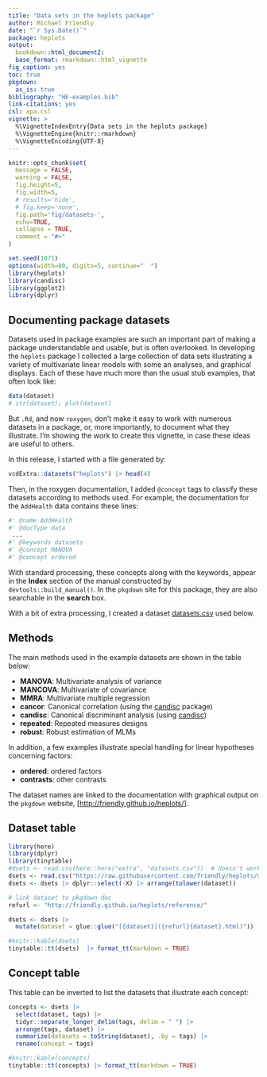 ```yaml
---
title: "Data sets in the heplots package"
author: Michael Friendly
date: "`r Sys.Date()`"
package: heplots
output: 
  bookdown::html_document2:
  base_format: rmarkdown::html_vignette
fig_caption: yes
toc: true
pkgdown:
  as_is: true
bibliography: "HE-examples.bib"
link-citations: yes
csl: apa.csl
vignette: >
  %\VignetteIndexEntry{Data sets in the heplots package}
  %\VignetteEngine{knitr::rmarkdown}
  %\VignetteEncoding{UTF-8}
---
```


```r
knitr::opts_chunk$set(
  message = FALSE,
  warning = FALSE,
  fig.height=5,
  fig.width=5,
  # results='hide',
  # fig.keep='none',
  fig.path='fig/datasets-',
  echo=TRUE,
  collapse = TRUE,
  comment = "#>"
)
```

```r
set.seed(1071)
options(width=80, digits=5, continue="  ")
library(heplots)
library(candisc)
library(ggplot2)
library(dplyr)
```

## Documenting package datasets {-}
Datasets used in package examples are such an important part of making a package understandable and usable, but is often overlooked.
In developing the `heplots` package I collected a large collection of data sets illustrating a
variety of multivariate linear models with some an analyses, and graphical displays. Each of these have much more than the
usual stub examples, that often look like:

```r
data(dataset)
# str(dataset); plot(dataset)
```

But `.Rd`, and now `roxygen`, don't make it easy to work with numerous datasets in a package, or, more importantly, to document what they illustrate. I'm showing the work to create this vignette, in case these ideas are useful to others.

In this release, I started with a file generated by:

```r
vcdExtra::datasets("heplots") |> head(4)
```

Then, in the roxygen documentation, I added `@concept` tags to classify these datasets according to methods used. For example,
the documentation for the `AddHealth` data contains these lines:

```r
#' @name AddHealth
#' @docType data
 ...
#' @keywords datasets
#' @concept MANOVA
#' @concept ordered
```

With standard
processing, these concepts along with the keywords, appear in the **Index** section of the manual constructed by `devtools::build_manual()`. In the `pkgdown`
site for this package, they are also searchable in the **search** box.

With a bit of extra processing, I created a dataset [datasets.csv](https://raw.githubusercontent.com/friendly/heplots/master/extra/datasets.csv)
used below.

## Methods {-}
The main methods used in the example datasets are shown in the table below:

* **MANOVA**: Multivariate analysis of variance
* **MANCOVA**: Multivariate of covariance
* **MMRA**: Multivariate multiple regression
* **cancor**: Canonical correlation (using the [candisc](https://github.com/friendly/candisc/) package)
* **candisc**: Canonical discriminant analysis (using [candisc](https://github.com/friendly/candisc/))
* **repeated**: Repeated measures designs
* **robust**: Robust estimation of MLMs

In addition, a few examples illustrate special handling for
linear hypotheses concerning factors:

* **ordered**: ordered factors
* **contrasts**: other contrasts

The dataset names are linked to the documentation with graphical output on the
`pkgdown` website, [<http://friendly.github.io/heplots/>].

<!-- # fix problem with Probe1, Probe2, which are documented together and caused 404 errors -->
<!-- # fixed by deleting Probe2 from the list and renaming Probe1 -> Probe -->


## Dataset table {-}

```r
library(here)
library(dplyr)
library(tinytable)
#dsets <- read.csv(here::here("extra", "datasets.csv"))  # doesn't work in a vignette
dsets <- read.csv("https://raw.githubusercontent.com/friendly/heplots/master/extra/datasets.csv")
dsets <- dsets |> dplyr::select(-X) |> arrange(tolower(dataset))

# link dataset to pkgdown doc
refurl <- "http://friendly.github.io/heplots/reference/"

dsets <- dsets |>
  mutate(dataset = glue::glue("[{dataset}]({refurl}{dataset}.html)")) 

#knitr::kable(dsets)
tinytable::tt(dsets)  |> format_tt(markdown = TRUE)
```

## Concept table {-}

This table can be inverted to list the datasets that illustrate each concept:

```r
concepts <- dsets |>
  select(dataset, tags) |>
  tidyr::separate_longer_delim(tags, delim = " ") |>
  arrange(tags, dataset) |>
  summarize(datasets = toString(dataset), .by = tags) |>
  rename(concept = tags)

#knitr::kable(concepts)
tinytable::tt(concepts) |> format_tt(markdown = TRUE)
```



